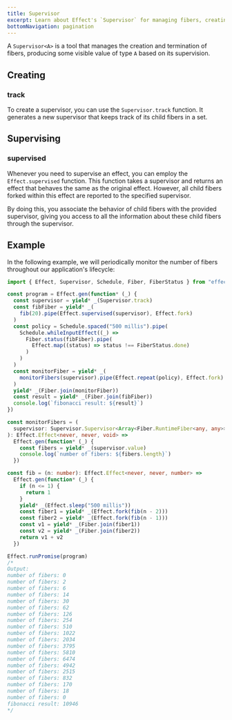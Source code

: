 ```yaml
---
title: Supervisor
excerpt: Learn about Effect's `Supervisor` for managing fibers, creating supervisors with `Supervisor.track`, and supervising effects with `Effect.supervised`. Explore an example that demonstrates periodic monitoring of fibers throughout an application's lifecycle using supervisors.
bottomNavigation: pagination
---
```


A `Supervisor<A>` is a tool that manages the creation and termination of fibers, producing some visible value of type `A` based on its supervision.

## Creating

### track

To create a supervisor, you can use the `Supervisor.track` function. It generates a new supervisor that keeps track of its child fibers in a set.

## Supervising

### supervised

Whenever you need to supervise an effect, you can employ the `Effect.supervised` function. This function takes a supervisor and returns an effect that behaves the same as the original effect. However, all child fibers forked within this effect are reported to the specified supervisor.

By doing this, you associate the behavior of child fibers with the provided supervisor, giving you access to all the information about these child fibers through the supervisor.

## Example

In the following example, we will periodically monitor the number of fibers throughout our application's lifecycle:

```ts twoslash
import { Effect, Supervisor, Schedule, Fiber, FiberStatus } from "effect"

const program = Effect.gen(function* (_) {
  const supervisor = yield* _(Supervisor.track)
  const fibFiber = yield* _(
    fib(20).pipe(Effect.supervised(supervisor), Effect.fork)
  )
  const policy = Schedule.spaced("500 millis").pipe(
    Schedule.whileInputEffect((_) =>
      Fiber.status(fibFiber).pipe(
        Effect.map((status) => status !== FiberStatus.done)
      )
    )
  )
  const monitorFiber = yield* _(
    monitorFibers(supervisor).pipe(Effect.repeat(policy), Effect.fork)
  )
  yield* _(Fiber.join(monitorFiber))
  const result = yield* _(Fiber.join(fibFiber))
  console.log(`fibonacci result: ${result}`)
})

const monitorFibers = (
  supervisor: Supervisor.Supervisor<Array<Fiber.RuntimeFiber<any, any>>>
): Effect.Effect<never, never, void> =>
  Effect.gen(function* (_) {
    const fibers = yield* _(supervisor.value)
    console.log(`number of fibers: ${fibers.length}`)
  })

const fib = (n: number): Effect.Effect<never, never, number> =>
  Effect.gen(function* (_) {
    if (n <= 1) {
      return 1
    }
    yield* _(Effect.sleep("500 millis"))
    const fiber1 = yield* _(Effect.fork(fib(n - 2)))
    const fiber2 = yield* _(Effect.fork(fib(n - 1)))
    const v1 = yield* _(Fiber.join(fiber1))
    const v2 = yield* _(Fiber.join(fiber2))
    return v1 + v2
  })

Effect.runPromise(program)
/*
Output:
number of fibers: 0
number of fibers: 2
number of fibers: 6
number of fibers: 14
number of fibers: 30
number of fibers: 62
number of fibers: 126
number of fibers: 254
number of fibers: 510
number of fibers: 1022
number of fibers: 2034
number of fibers: 3795
number of fibers: 5810
number of fibers: 6474
number of fibers: 4942
number of fibers: 2515
number of fibers: 832
number of fibers: 170
number of fibers: 18
number of fibers: 0
fibonacci result: 10946
*/
```
